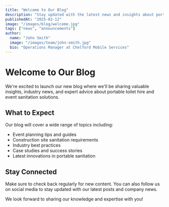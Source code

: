 ```yaml
---
title: "Welcome to Our Blog"
description: "Stay updated with the latest news and insights about portable toilet hire and event sanitation solutions."
publishedAt: "2025-02-12"
image: "/images/blog/welcome.jpg"
tags: ["news", "announcements"]
author:
  name: "John Smith"
  image: "/images/team/john-smith.jpg"
  bio: "Operations Manager at Chelford Mobile Services"
---
```


# Welcome to Our Blog

We're excited to launch our new blog where we'll be sharing valuable insights, industry news, and expert advice about portable toilet hire and event sanitation solutions.

## What to Expect

Our blog will cover a wide range of topics including:

- Event planning tips and guides
- Construction site sanitation requirements
- Industry best practices
- Case studies and success stories
- Latest innovations in portable sanitation

## Stay Connected

Make sure to check back regularly for new content. You can also follow us on social media to stay updated with our latest posts and company news.

We look forward to sharing our knowledge and expertise with you!
